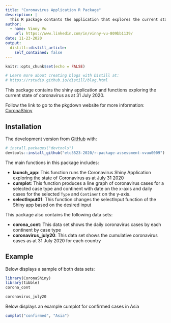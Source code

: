 ```yaml
---
title: "Coronavirus Application R Package"
description: |
  This R package contants the application that explores the current state of coronavirus made for ETC5523: Communicating with Data
author:
  - name: Vinny Vu 
    url: https://www.linkedin.com/in/vinny-vu-809bb1139/
date: 11-23-2020
output:
  distill::distill_article:
    self_contained: false
---
```


```r
knitr::opts_chunk$set(echo = FALSE)

# Learn more about creating blogs with Distill at:
# https://rstudio.github.io/distill/blog.html

```

This package contains the shiny application and functions exploring the current state of coronavirus as at 31 July 2020.


Follow the link to go to the pkgdown website for more information: [CoronaShiny](https://etc5523-2020.github.io/r-package-assessment-vvuu0009/)


## Installation

<!-- You can install the released version of CoronaShiny from [CRAN](https://CRAN.R-project.org) with: -->

<!-- ``` r -->
<!-- install.packages("CoronaShiny") -->
<!-- ``` -->

The development version from [GitHub](https://github.com/) with:

``` r
# install.packages("devtools")
devtools::install_github("etc5523-2020/r-package-assessment-vvuu0009")
```


The main functions in this package includes:

- **launch_app**: This function runs the Coronavirus Shiny Application exploring the state of Coronavirus as at July 31 2020  
- **cumplot**: This function produces a line graph of coronavirus cases for a selected case type and continent with date on the x-axis and daily cases for the selected `Type` and `Continent` on the y-axis.
- **selectInput01**: This function changes the selectInput function of the Shiny app based on the desired input 

This package also contains the following data sets:

- **corona_cont**: This data set shows the daily coronavirus cases by each continent by case type
- **coronavirus_july20**: This data set shows the cumulative coronavirus cases as at 31 July 2020 for each country 

## Example

Below displays a sample of both data sets:

```r
library(CoronaShiny)
library(tibble)
corona_cont
```

```r
coronavirus_july20
```

Below displays an example cumplot for confirmed cases in Asia

```r
cumplot("confirmed", "Asia")
```
